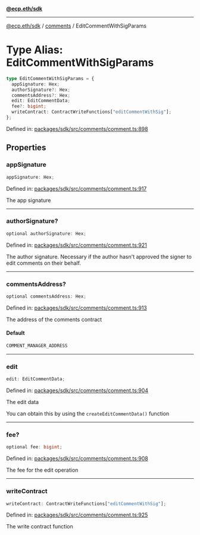 [**@ecp.eth/sdk**](../../index.mdx)

***

[@ecp.eth/sdk](/sdk-reference/index.mdx) / [comments](/sdk-reference/comments/index.mdx) / EditCommentWithSigParams

# Type Alias: EditCommentWithSigParams

```ts
type EditCommentWithSigParams = {
  appSignature: Hex;
  authorSignature?: Hex;
  commentsAddress?: Hex;
  edit: EditCommentData;
  fee?: bigint;
  writeContract: ContractWriteFunctions["editCommentWithSig"];
};
```

Defined in: [packages/sdk/src/comments/comment.ts:898](https://github.com/ecp-eth/comments-monorepo/blob/main/packages/sdk/src/comments/comment.ts#L898)

## Properties

### appSignature

```ts
appSignature: Hex;
```

Defined in: [packages/sdk/src/comments/comment.ts:917](https://github.com/ecp-eth/comments-monorepo/blob/main/packages/sdk/src/comments/comment.ts#L917)

The app signature

***

### authorSignature?

```ts
optional authorSignature: Hex;
```

Defined in: [packages/sdk/src/comments/comment.ts:921](https://github.com/ecp-eth/comments-monorepo/blob/main/packages/sdk/src/comments/comment.ts#L921)

The author signature. Necessary if the author hasn't approved the signer to edit comments on their behalf.

***

### commentsAddress?

```ts
optional commentsAddress: Hex;
```

Defined in: [packages/sdk/src/comments/comment.ts:913](https://github.com/ecp-eth/comments-monorepo/blob/main/packages/sdk/src/comments/comment.ts#L913)

The address of the comments contract

#### Default

```ts
COMMENT_MANAGER_ADDRESS
```

***

### edit

```ts
edit: EditCommentData;
```

Defined in: [packages/sdk/src/comments/comment.ts:904](https://github.com/ecp-eth/comments-monorepo/blob/main/packages/sdk/src/comments/comment.ts#L904)

The edit data

You can obtain this by using the `createEditCommentData()` function

***

### fee?

```ts
optional fee: bigint;
```

Defined in: [packages/sdk/src/comments/comment.ts:908](https://github.com/ecp-eth/comments-monorepo/blob/main/packages/sdk/src/comments/comment.ts#L908)

The fee for the edit operation

***

### writeContract

```ts
writeContract: ContractWriteFunctions["editCommentWithSig"];
```

Defined in: [packages/sdk/src/comments/comment.ts:925](https://github.com/ecp-eth/comments-monorepo/blob/main/packages/sdk/src/comments/comment.ts#L925)

The write contract function
